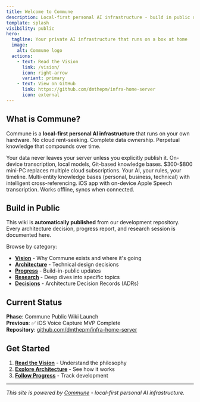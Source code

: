 ```yaml
---
title: Welcome to Commune
description: Local-first personal AI infrastructure - build in public documentation
template: splash
visibility: public
hero:
  tagline: Your private AI infrastructure that runs on a box at home
  image:
    alt: Commune logo
  actions:
    - text: Read the Vision
      link: /vision/
      icon: right-arrow
      variant: primary
    - text: View on GitHub
      link: https://github.com/dmthepm/infra-home-server
      icon: external
---
```



## What is Commune?

Commune is a **local-first personal AI infrastructure** that runs on your own hardware. No cloud rent-seeking. Complete data ownership. Perpetual knowledge that compounds over time.

<CardGrid>
	<Card title="🔒 Private by Default" icon="lock">
		Your data never leaves your server unless you explicitly publish it. On-device transcription, local models, Git-based knowledge bases.
	</Card>
	<Card title="🏠 Runs at Home" icon="home">
		$300-$800 mini-PC replaces multiple cloud subscriptions. Your AI, your rules, your timeline.
	</Card>
	<Card title="🧠 Learns from You" icon="lightbulb">
		Multi-entity knowledge bases (personal, business, technical) with intelligent cross-referencing.
	</Card>
	<Card title="📱 Mobile-First Capture" icon="phone">
		iOS app with on-device Apple Speech transcription. Works offline, syncs when connected.
	</Card>
</CardGrid>

## Build in Public

This wiki is **automatically published** from our development repository. Every architecture decision, progress report, and research session is documented here.

Browse by category:
- **[Vision](/vision/)** - Why Commune exists and where it's going
- **[Architecture](/architecture/)** - Technical design decisions
- **[Progress](/progress/)** - Build-in-public updates
- **[Research](/research/)** - Deep dives into specific topics
- **[Decisions](/decisions/)** - Architecture Decision Records (ADRs)

## Current Status

**Phase**: Commune Public Wiki Launch  
**Previous**: ✅ iOS Voice Capture MVP Complete  
**Repository**: [github.com/dmthepm/infra-home-server](https://github.com/dmthepm/infra-home-server)

## Get Started

1. **[Read the Vision](/vision/)** - Understand the philosophy
2. **[Explore Architecture](/architecture/)** - See how it works
3. **[Follow Progress](/progress/)** - Track development

---

*This site is powered by [Commune](https://thecommune.app) - local-first personal AI infrastructure.*

